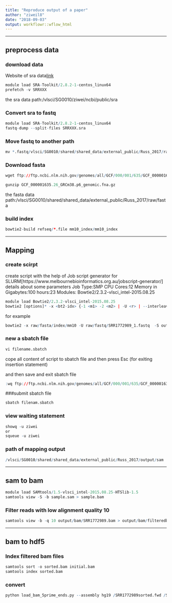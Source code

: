 ---
title: "Reproduce output of a paper"
author: "ziweil8"
date: "2018-09-03"
output: workflowr::wflow_html
---
***

## preprocess data 

### download data 

Website of sra data[link](https://www.ncbi.nlm.nih.gov/sra/?term=SRP049743)
```{r eval=FALSE}
module load SRA-Toolkit/2.8.2-1-centos_linux64
prefetch -v SRRXXX 
```

the sra data path:/vlsci/SG0010/ziwei/ncbi/public/sra

### Convert sra to fastq

```{r eval=FALSE}
module load SRA-Toolkit/2.8.2-1-centos_linux64 
fastq-dump --split-files SRRXXX.sra 
```

### Move fastq to another path

```{r eval=FALSE}
mv *.fastq/vlsci/SG0010/shared/shared_data/external_public/Russ_2017/raw/fastq
```

### Download fasta

```{r eval=FALSE}
wget ftp://ftp.ncbi.nlm.nih.gov/genomes/all/GCF/000/001/635/GCF_000001635.26_GRCm38.p6/GCF_000001635.26_GRCm38.p6_genomic.fna.gz 

gunzip GCF_000001635.26_GRCm38.p6_genomic.fna.gz
```

the fasta data path:/vlsci/SG0010/shared/shared_data/external_public/Russ_2017/raw/fasta

### build index

```{r eval=FALSE}
bowtie2-build refseq/*.file mm10_index/mm10_index 
```

***

## Mapping

### create scirpt

create script with the help of Job script generator for SLURM[https://www.melbournebioinformatics.org.au/jobscript-generator/]
details about some parameters
Job Type:SMP
CPU Cores:12
Memory in Gigabytes:100
hours:23
Modules: Bowtie2/2.3.2-vlsci_intel-2015.08.25

```{r eval=FALSE}
module load Bowtie2/2.3.2-vlsci_intel-2015.08.25
bowtie2 [options]* -x <bt2-idx> {-1 <m1> -2 <m2> | -U <r> | --interleaved <i>} -S [<sam>]
```

for example

```{r eval=FALSE}
bowtie2 -x raw/fasta/index/mm10 -U raw/fastq/SRR1772989_1.fastq  -S output/SRR1772989_Chip-seq.sam   
```

### new a sbatch file

```{r eval=FALSE}
vi filename.sbatch
```

cope all content of script to sbatch file and then press Esc (for exiting insertion statement)

and then save and exit sbatch file

```{r eval=FALSE}
:wq ftp://ftp.ncbi.nlm.nih.gov/genomes/all/GCF/000/001/635/GCF_000001635.26_GRCm38.p6/GCF_000001635.26_GRCm38.p6_genomic.fna.gz
```

###submit sbatch file

```{r eval=FALSE}
sbatch filenam.sbatch
```

### view waiting statement

```{r eval=FALSE}
showq -u ziwei
or 
squeue -u ziwei
```

### path of mapping output

```{r eval=FALSE}
/vlsci/SG0010/shared/shared_data/external_public/Russ_2017/output/sam
```

***

## sam to bam

```{r eval=FALSE}
module load SAMtools/1.5-vlsci_intel-2015.08.25-HTSlib-1.5
samtools view -S -b sample.sam > sample.bam
```

### Filter reads with low alignment quality 10

```{r eval=FALSE}
samtools view -b -q 10 output/bam/SRR1772989.bam > output/bam/filteredbam/SRR1772989.qfiltered10.bam
```

***

## bam to hdf5

### Index filtered bam files

```{r eval=FALSE}
samtools sort -o sorted.bam initial.bam
samtools index sorted.bam
```

### convert

```{r eval=FALSE}
python load_bam_5prime_ends.py --assembly hg19 /SRR1772989sorted.fwd /SRR1772989sorted.rev /sortedbam/SRR1772989sorted.bam
```
